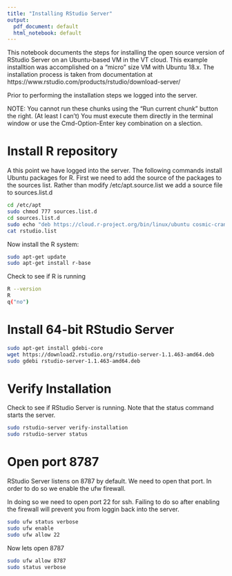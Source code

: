 ```yaml
---
title: "Installing RStudio Server"
output:
  pdf_document: default
  html_notebook: default
---
```


This notebook documents the steps for installing the open source version of RStudio Server on an Ubuntu-based VM in the VT cloud. This example installtion was accomplished on a "micro" size VM with Ubuntu 18.x. The installation process is taken from documentation at https://www.rstudio.com/products/rstudio/download-server/

Prior to performing the installation steps we logged into the server.

NOTE: You cannot run these chunks using the "Run current chunk" button the right. (At least I can't) You must execute them directly in the terminal window or use the Cmd-Option-Enter key combination on a slection.

# Install R repository
A this point we have logged into the server. The following commands install Ubuntu packages for R. First we need to add the source of the packages to the sources list. Rather than modify /etc/apt.source.list we add a source file to sources.list.d
```bash
cd /etc/apt
sudo chmod 777 sources.list.d
cd sources.list.d
sudo echo "deb https://cloud.r-project.org/bin/linux/ubuntu cosmic-cran35/" >> rstudio.list
cat rstudio.list
```

Now install the R system:
```bash
sudo apt-get update
sudo apt-get install r-base
```

Check to see if R is running
```bash
R --version
R
q("no")
```

# Install 64-bit RStudio Server
```bash
sudo apt-get install gdebi-core
wget https://download2.rstudio.org/rstudio-server-1.1.463-amd64.deb
sudo gdebi rstudio-server-1.1.463-amd64.deb
```

# Verify Installation
Check to see if RStudio Server is running. Note that the status command starts the server.
```bash
sudo rstudio-server verify-installation
sudo rstudio-server status
```

# Open port 8787
RStudio Server listens on 8787 by default. We need to open that port. In order to do so we enable the ufw firewall. 

In doing so we need to open port 22 for ssh. Failing to do so after enabling the firewall will prevent you from loggin back into the server.
```bash
sudo ufw status verbose
sudo ufw enable
sudo ufw allow 22
```

Now lets open 8787
```bash
sudo ufw allow 8787
sudo status verbose
```



